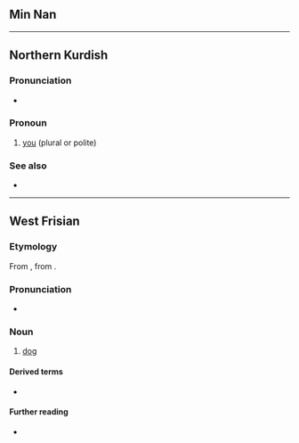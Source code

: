 {{also|Appendix:Variations of "hun"}}
==Min Nan==
{{zh-see|雲|poj}}

----

==Northern Kurdish==

===Pronunciation===
* {{rhymes|kmr|uːn|s=1}}

===Pronoun===
{{head|kmr|pronoun}}

# [[you]] (plural or polite)

===See also===
* {{l|kmr|tu}}

----

==West Frisian==

===Etymology===
{{dercat|fy|gem-pro|ine-pro|inh=2}}
From {{inh|fy|ofs|hund}}, from {{inh|fy|gmw-pro|*hund}}.

===Pronunciation===
* {{IPA|fy|/huːn/|/hun/}}

===Noun===
{{fy-noun|c|hûnen|hûntsje}}

# {{topics|fy|Canids}} [[dog]]

====Derived terms====
* {{l|fy|seehûn}}

====Further reading====
* {{R:WFT|41813}}